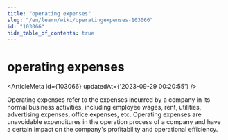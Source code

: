 ```yaml
---
title: "operating expenses"
slug: "/en/learn/wiki/operatingexpenses-103066"
id: "103066"
hide_table_of_contents: true
---
```



# operating expenses

<ArticleMeta id={103066} updatedAt={'2023-09-29 00:20:55'} />
<div className='border-solid border-b border-t-0 my-4 border-[var(--ifm-color-gray-300)]' />

Operating expenses refer to the expenses incurred by a company in its normal business activities, including employee wages, rent, utilities, advertising expenses, office expenses, etc. Operating expenses are unavoidable expenditures in the operation process of a company and have a certain impact on the company's profitability and operational efficiency.

